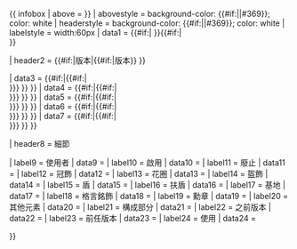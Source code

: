 {{ infobox
| above       = {{{name|{{PAGENAME}}}}}
| abovestyle  = background-color: {{#if:{{{color|}}}|{{{color}}}|#369}}; color: white
| headerstyle = background-color: {{#if:{{{color|}}}|{{{color}}}|#369}}; color: white
| labelstyle  = width:60px
| data1       = {{#if:{{{image|}}}|[[file:{{{image}}}|{{px|{{{image_width|}}}|frameless}}]] }}{{#if:{{{caption|}}}|<br />{{{caption}}} }}

| header2     = {{#if:{{{middle|}}}|版本|{{#if:{{{lesser|}}}|版本}} }}

| data3       = {{#if:{{{middle|}}}|[[file:{{{middle}}}|{{px|{{{middle_width|}}}|100}}]]{{#if:{{{middle_caption|}}}|<br />{{{middle_caption|The middle {{{name}}}}}} }} }}
| data4       = {{#if:{{{lesser|}}}|[[file:{{{lesser}}}|{{px|{{{lesser_width|}}}|100}}]]{{#if:{{{lesser_caption|}}}|<br />{{{lesser_caption|The lesser {{{name}}}}}} }} }}
| data5       = {{#if:{{{image2|}}}|[[file:{{{image2}}}|{{px|{{{image2_width|}}}|100}}]]{{#if:{{{image2_caption|}}}|<br />{{{image2_caption|The lesser {{{name}}}}}} }} }}
| data6       = {{#if:{{{image3|}}}|[[file:{{{image3}}}|{{px|{{{image3_width|}}}|100}}]]{{#if:{{{image3_caption|}}}|<br />{{{image3_caption|The lesser {{{name}}}}}} }} }}
| data7       = {{#if:{{{image4|}}}|[[file:{{{image4}}}|{{px|{{{image3_width|}}}|100}}]]{{#if:{{{image4_caption|}}}|<br />{{{image4_caption|The lesser {{{name}}}}}} }} }}

| header8     = 細節

| label9      = 使用者
| data9       = {{{armiger|}}}
| label10     = 啟用
| data10      = {{{year_adopted|}}}
| label11     = 廢止
| data11      = {{{year_repealed|}}}
| label12     = 冠飾
| data12      = {{{crest|}}}
| label13     = 花圈
| data13      = {{{torse|}}}
| label14     = 盔飾
| data14      = {{{helm|}}}
| label15     = 盾
| data15      = {{{shield|}}}
| label16     = 扶盾
| data16      = {{{supporters|}}}
| label17     = 基地
| data17      = {{{compartment|}}}
| label18     = 格言銘飾
| data18      = {{{motto|}}}
| label19     = 勳章
| data19      = {{{orders|}}}
| label20     = 其他元素
| data20      = {{{other_elements|}}}
| label21     = 構成部分<!-- for where a shield is clearly made up of multiple representations, but this cannot be mentioned elsewhere -->
| data21      = {{{parts|}}}
| label22     = 之前版本
| data22      = {{{earlier_versions|}}}
| label23     = 前任版本 <!--for wikilinks to earlier states/cities/influencing arms, like 'Earlier versions' but the wording always works -->
| data23      = {{{predecessors|}}}
| label24     = 使用
| data24      = {{{use|}}}

}}<noinclude>{{documentation}}<!-- Please add metadata to the  section at the bottom of the /doc page --></noinclude>